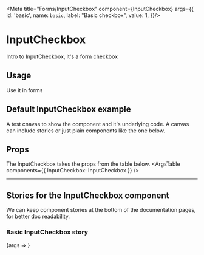 
<!-- Add base Meta for each story,
     meta like args can be overridden at story level if required -->
<Meta title="Forms/InputCheckbox"
      component={InputCheckbox}
      args={{
        id: 'basic',
        name: `basic`,
        label: "Basic checkbox",
        value: 1, }}/>


<!--- Start content -->
# InputCheckbox
Intro to InputCheckbox, it's a form checkbox

## Usage
Use it in forms

## Default InputCheckbox example
A test cnavas to show the component and it's underlying code.
A canvas can include stories or just plain components like the one below.
<Canvas>
    <InputCheckbox id="checkbox1" name="checkbox1" value="0" label="Checkbox label"/>
</Canvas>


## Props
The InputCheckbox takes the props from the table below.
<ArgsTable components={{ InputCheckbox: InputCheckbox }} />

<hr/>

## Stories for the InputCheckbox component
We can keep component stories at the bottom of the documentation pages, for better doc readability.

### Basic InputCheckbox story
<Canvas>
  <Story name="Basic" >
    {args => <InputCheckbox {...args} />}
  </Story>
</Canvas>